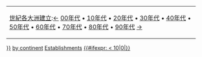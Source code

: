 <includeonly>
{| class="toccolours" align=center
|[[:Category:{{{3}}}世紀各大洲建立|{{{3}}}世紀各大洲建立]]:[[:Category:{{#expr:{{{1}}} - 1}}90年代各大洲建立|&larr;]] [[:Category:{{{1}}}00年代各大洲建立|{{{1}}}00年代]] • [[:Category:{{{1}}}10年代各大洲建立|{{{1}}}10年代]] • [[:Category:{{{1}}}20年代各大洲建立|{{{1}}}20年代]] • [[:Category:{{{1}}}30年代各大洲建立|{{{1}}}30年代]] • [[:Category:{{{1}}}40年代各大洲建立|{{{1}}}40年代]] • [[:Category:{{{1}}}50年代各大洲建立|{{{1}}}50年代]] • [[:Category:{{{1}}}60年代各大洲建立|{{{1}}}60年代]] • [[:Category:{{{1}}}70年代各大洲建立|{{{1}}}70年代]] • [[:Category:{{{1}}}80年代各大洲建立|{{{1}}}80年代]] • [[:Category:{{{1}}}90年代各大洲建立|{{{1}}}90年代]] [[:Category:{{#expr:{{{1}}} + 1}}00年代各大洲建立|&rarr;]]
|}

[[Category:{{{3}}}世紀各大洲建立| {{PAGENAME}}}}]]
[[Category:{{{1}}}{{{2}}}0年代建立| by continent]]
[[Category:{{{1}}}{{{2}}}0年代各大洲| Establishments]]
[[Category:各年代各大洲建立|{{#ifexpr:{{{1}}} < 10|0{{{1}}}|{{{1}}}}}]]</includeonly>
<noinclude>
{{documentation}}
</noinclude>